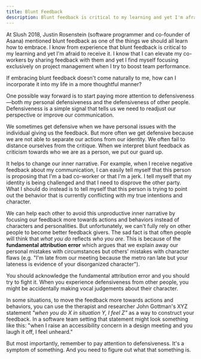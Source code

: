 ```yaml
---
title: Blunt Feedback
description: Blunt feedback is critical to my learning and yet I'm afraid to receive it
---
```


At Slush 2018, Justin Rosenstein (software programmer and co-founder of Asana) mentioned blunt feedback as one of the things we should all learn how to embrace. I know from experience that blunt feedback is critical to my learning and yet I'm afraid to receive it. I know that I can elevate my co-workers by sharing feedback with them and yet I find myself focusing exclusively on project management when I try to boost team performance.

If embracing blunt feedback doesn't come naturally to me, how can I incorporate it into my life in a more thoughtful manner?

One possible way forward is to start paying more attention to defensiveness—both my personal defensiveness and the defensiveness of other people. Defensiveness is a simple signal that tells us we need to readjust our perspective or improve our communication.

We sometimes get defensive when we have personal issues with the individual giving us the feedback. But more often we get defensive because we are not able to separate our actions from our identity. We often fail to distance ourselves from the critique. When we interpret blunt feedback as criticism towards who we are as a person, we put our guard up.

It helps to change our inner narrative. For example, when I receive negative feedback about my communication, I can easily tell myself that this person is proposing that I'm a bad co-worker or that I'm a jerk. I tell myself that my identity is being challenged and that I need to disprove the other party. What I should do instead is to tell myself that this person is trying to point out the behavior that is currently conflicting with my true intentions and character.

We can help each other to avoid this unproductive inner narrative by focusing our feedback more towards actions and behaviors instead of characters and personalities. But unfortunately, we can't fully rely on other people to become better feedback givers. The sad fact is that often people will think that _what you do_ reflects _who you are_. This is because of the **fundamental attribution error** which argues that we explain away our personal mistakes with circumstances but others' mistakes with character flaws (e.g. "I'm late from our meeting because the metro ran late but your lateness is evidence of your disorganized character").

You should acknowledge the fundamental attribution error and you should try to fight it. When you experience defensiveness from other people, you might be accidentally making vocal judgements about their character.

In some situations, to move the feedback more towards actions and behaviors, you can use the therapist and researcher John Gottman's XYZ statement _"when you do X in situation Y, I feel Z"_ as a way to construct your feedback. In a software team setting that statement might look something like this: "when I raise an accessibility concern in a design meeting and you laugh it off, I feel unheard."

But most importantly, remember to pay attention to defensiveness. It's a symptom of something. And you need to figure out what that something is.

